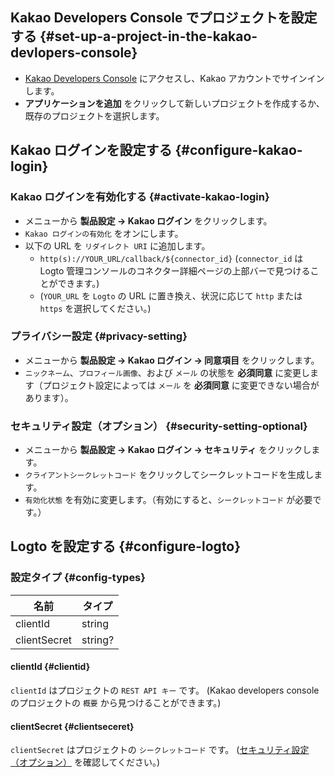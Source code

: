 ## Kakao Developers Console でプロジェクトを設定する \{#set-up-a-project-in-the-kakao-devlopers-console}

- [Kakao Developers Console](https://developers.kakao.com/console/app) にアクセスし、Kakao アカウントでサインインします。
- **アプリケーションを追加** をクリックして新しいプロジェクトを作成するか、既存のプロジェクトを選択します。

## Kakao ログインを設定する \{#configure-kakao-login}

### Kakao ログインを有効化する \{#activate-kakao-login}

- メニューから **製品設定 -> Kakao ログイン** をクリックします。
- `Kakao ログインの有効化` をオンにします。
- 以下の URL を `リダイレクト URI` に追加します。
  - `http(s)://YOUR_URL/callback/${connector_id}` (`connector_id` は Logto 管理コンソールのコネクター詳細ページの上部バーで見つけることができます。)
  - (`YOUR_URL` を `Logto` の URL に置き換え、状況に応じて `http` または `https` を選択してください。)

### プライバシー設定 \{#privacy-setting}

- メニューから **製品設定 -> Kakao ログイン -> 同意項目** をクリックします。
- `ニックネーム`、`プロフィール画像`、および `メール` の状態を **必須同意** に変更します（プロジェクト設定によっては `メール` を **必須同意** に変更できない場合があります）。

### セキュリティ設定（オプション） \{#security-setting-optional}

- メニューから **製品設定 -> Kakao ログイン -> セキュリティ** をクリックします。
- `クライアントシークレットコード` をクリックしてシークレットコードを生成します。
- `有効化状態` を有効に変更します。（有効にすると、`シークレットコード` が必要です。）

## Logto を設定する \{#configure-logto}

### 設定タイプ \{#config-types}

| 名前         | タイプ  |
| ------------ | ------- |
| clientId     | string  |
| clientSecret | string? |

#### clientId \{#clientid}

`clientId` はプロジェクトの `REST API キー` です。
(Kakao developers console のプロジェクトの `概要` から見つけることができます。)

#### clientSecret \{#clientseceret}

`clientSecret` はプロジェクトの `シークレットコード` です。
([セキュリティ設定（オプション）](#security-setting-optional) を確認してください。)
